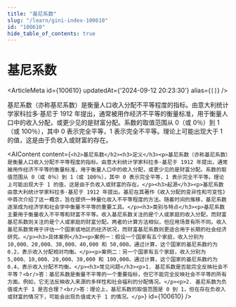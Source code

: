 ```yaml
---
title: "基尼系数"
slug: "/learn/gini-index-100610"
id: "100610"
hide_table_of_contents: true
---
```



# 基尼系数

<ArticleMeta id={100610} updatedAt={'2024-09-12 20:23:30'} alias={`[]`} />
<div className='border-solid border-b border-t-0 my-4 border-[var(--ifm-color-gray-300)]' />

基尼系数（亦称基尼系数）是衡量人口收入分配不平等程度的指标。由意大利统计学家科拉多·基尼于 1912 年提出，通常被用作经济不平等的衡量标准，用于衡量人口中的收入分配，或更少见的是财富分配。系数的取值范围从 0（或 0％）到 1（或 100％），其中 0 表示完全平等，1 表示完全不平等。理论上可能出现大于 1 的值，这是由于负收入或财富的存在。

<AIContent content={`<h2>基尼系数</h2><h3>定义</h3><p>基尼系数（亦称基尼系数）是衡量人口收入分配不平等程度的指标。由意大利统计学家科拉多·基尼于 1912 年提出，通常被用作经济不平等的衡量标准，用于衡量人口中的收入分配，或更少见的是财富分配。系数的取值范围从 0（或 0％）到 1（或 100％），其中 0 表示完全平等，1 表示完全不平等。理论上可能出现大于 1 的值，这是由于负收入或财富的存在。</p><h3>起源</h3><p>基尼系数由意大利统计学家科拉多·基尼于 1912 年提出。基尼在其著作《收入分配的变异性和可变性》中首次介绍了这一概念，旨在提供一种量化收入不平等程度的方法。随着时间的推移，基尼系数逐渐成为经济学和社会学中衡量不平等的重要工具。</p><h3>类别与特点</h3><p>基尼系数主要用于衡量收入不平等和财富不平等。收入基尼系数关注的是个人或家庭的收入分配，而财富基尼系数则关注的是个人或家庭的财富分配。两者的计算方法相似，但应用场景有所不同。收入基尼系数常用于评估一个国家或地区的经济状况，而财富基尼系数则更适合用于长期的社会经济研究。</p><h3>具体案例</h3><p>案例一：假设一个国家有五个家庭，收入分别为 10,000、20,000、30,000、40,000 和 50,000。通过计算，这个国家的基尼系数约为 0.2，表示收入分配相对均衡。</p><p>案例二：另一个国家有五个家庭，收入分别为 5,000、10,000、20,000、30,000 和 100,000。通过计算，这个国家的基尼系数约为 0.4，表示收入分配不均衡。</p><h3>常见问题</h3><p>1. 基尼系数是否能完全反映社会不平等？<br/>答：基尼系数是衡量不平等的一个重要指标，但它不能完全反映社会不平等的所有方面。例如，它无法反映收入来源的多样性和社会福利的分配情况。</p><p>2. 基尼系数为负值或大于 1 是否合理？<br/>答：理论上，基尼系数的取值范围是 0 到 1，但在存在负收入或财富的情况下，可能会出现负值或大于 1 的情况。</p>`} id={100610} />
